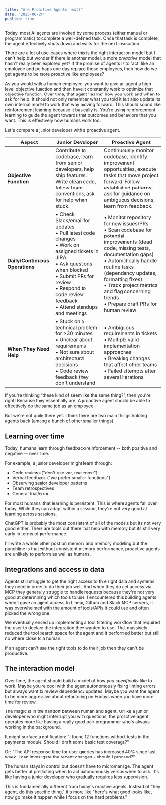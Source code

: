 ```yaml
---
title: "Are Proactive Agents next?"
date: "2025-06-24"
publish: true
---
```


Today, most AI agents are invoked by some process (either manual or programmatic) to complete a well-defined task. Once that task is complete, the agent effectively shuts down and waits for the next invocation.

There are a lot of use-cases
where this is the right interaction model but I can't help but wonder if there is another model, a more _proactive_ model that hasn't really been explored yet? If the promise of agents is to 'act' like an employee and perhaps one day replace those employees, then how do we get agents to be more proactive like employees?

As you would with a human employee, you want to give an agent a high level objective function and then have it constantly work to optimize that objective function. Over time, that agent 'learns' how you work and when to ask for help. It should not only remember what you told it but also update its own internal model to work that way moving forward. This should sound like reinforcement learning because it basically is. You're using reinforcement learning to guide the agent towards that outcomes and behaviors that you want. This is effectively how humans work too.

Let's compare a junior developer with a proactive agent.

| **Aspect**                      | **Junior Developer**                                                                                                                                                                                                                        | **Proactive Agent**                                                                                                                                                                                                                                                                                                   |
| ------------------------------- | ------------------------------------------------------------------------------------------------------------------------------------------------------------------------------------------------------------------------------------------- | --------------------------------------------------------------------------------------------------------------------------------------------------------------------------------------------------------------------------------------------------------------------------------------------------------------------- |
| **Objective Function**          | Contribute to codebase, learn from senior developers, help ship features. Write clean code, follow team conventions, ask for help when stuck.                                                                                               | Continuously monitor codebase, identify improvement opportunities, execute tasks that move project forward. Follow established patterns, ask for guidance on ambiguous decisions, learn from feedback.                                                                                                                |
| **Daily/Continuous Operations** | • Check Slack/email for updates<br/>• Pull latest code changes<br/>• Work on assigned tickets in JIRA<br/>• Ask questions when blocked<br/>• Submit PRs for review<br/>• Respond to code review feedback<br/>• Attend standups and meetings | • Monitor repository for new issues/PRs<br/>• Scan codebase for potential improvements (dead code, missing tests, documentation gaps)<br/>• Automatically handle routine tasks (dependency updates, formatting fixes)<br/>• Track project metrics and flag concerning trends<br/>• Prepare draft PRs for human review |
| **When They Need Help**         | • Stuck on a technical problem for >30 minutes<br/>• Unclear about requirements<br/>• Not sure about architectural decisions<br/>• Code review feedback they don't understand                                                               | • Ambiguous requirements in tickets<br/>• Multiple valid implementation approaches<br/>• Breaking changes that affect other teams<br/>• Failed attempts after several iterations                                                                                                                                      |

If you're thinking "these kind of seem like the same thing?", then you're right! Because they essentially are. A proactive agent should be able to effectively do the same job as an employee.

But we're not quite there yet. I think there are two main things holding agents back (among a bunch of other smaller things).

## Learning over time

Today, humans learn through feedback/reinforcement -- both positive and negative -- over time.

For example, a junior developer might learn through:

- Code reviews ("don't use var, use const")
- Verbal feedback ("we prefer smaller functions")
- Observing senior developer patterns
- Team retrospectives
- General trial/error

For most humans, that learning is persistent. This is where agents fall over today. While they can adapt within a session, they're not very good at learning across sessions.

ChatGPT is probably the most consistent of all of the models but its not very good either. There are tools out there that help with memory but its still very early in terms of performance.

I'll write a whole other post on memory and memory modeling but the punchline is that without consistent memory performance, proactive agents are unlikely to perform as well as humans.

## Integrations and access to data

Agents still struggle to get the right access to th e right data and systems they need in order to do their job well. And when they do get access via MCP they generally struggle to handle requests because they're not very good at determining which tools to use. I encountered this building agents when I gave an agent access to Linear, Github and Slack MCP servers, it was overwhelmed with the amount of tools/APIs it could use and often picked the wrong one.

We eventually ended up implementing a tool filtering workflow that required the user to declare the integration they wanted to use. That massively reduced the tool search space for the agent and it performed better but still no where close to a human.

If an agent can't use the right tools to do their job then they can't be productive.

## The interaction model

Over time, the agent should build a model of how _you specifically_ like to work. Maybe you're cool with the agent autonomously fixing linting errors but always want to review dependency updates. Maybe you want the agent to be more aggressive about refactoring on Fridays when you have more time for review.

The magic is in the handoff between human and agent. Unlike a junior developer who might interrupt you with questions, the proactive agent operates more like having a really good pair programmer who's always working in the background.

It might surface a notification: "I found 12 functions without tests in the payments module. Should I draft some basic test coverage?"

Or: "The API response time for user queries has increased 40% since last week. I can investigate the recent changes - should I proceed?"

The human stays in control but doesn't have to micromanage. The agent gets better at predicting when to act autonomously versus when to ask. It's like having a junior developer who gradually requires less supervision.

This is fundamentally different from today's reactive agents. Instead of "hey agent, do this specific thing," it's more like "here's what good looks like, now go make it happen while I focus on the hard problems."
